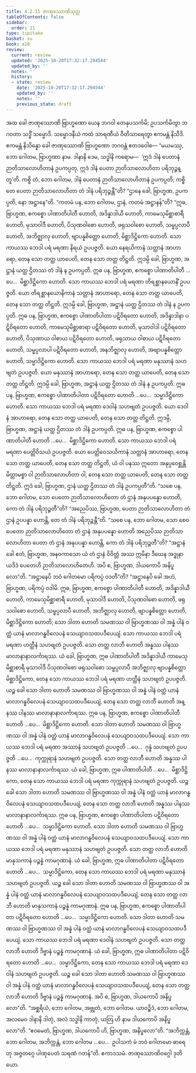 ```yaml
---
title: 4.2.11 ဇာဏုဿောဏိသုတ္တ
tableOfContents: false
sidebar:
  order: 11
type: tipitaka
basket: su
book: a10
review:
  current: review
  updated: '2025-10-20T17:32:17.294544'
  updated_by: ''
  notes: ''
  history:
  - state: review
    date: '2025-10-20T17:32:17.294544'
    updated_by: ''
    notes: ''
    previous_state: draft
---
```



<DynamicBreadcrumb />


<ReviewStatus review={frontmatter.review} showDetails={true} />

<HypothesisAnnotation frontmatter={frontmatter} />

<Division number="177" book="a10" e="ch" v="17" p="478">

<Paragraph number="1299" book="a10">
အထ ခေါ ဇာဏုဿောဏိ ဗြာဟ္မဏော ယေန ဘဂဝါ တေနုပသင်္ကမိ; ဥပသင်္ကမိတွာ ဘဂဝတာ သဒ္ဓိံ သမ္မောဒိ. သမ္မောဒနီယံ ကထံ သာရဏီယံ ဝီတိသာရေတွာ ဧကမန္တံ နိသီဒိ. ဧကမန္တံ နိသိန္နော ခေါ ဇာဏုဿောဏိ ဗြာဟ္မဏော ဘဂဝန္တံ ဧတဒဝေါစ—
</Paragraph>

<Paragraph number="1300" book="a10">
“မယမဿု, ဘော ဂေါတမ, ဗြာဟ္မဏာ နာမ. ဒါနာနိ ဒေမ, သဒ္ဓါနိ ကရောမ—  ‘ဣဒံ ဒါနံ ပေတာနံ ဉာတိသာလောဟိတာနံ ဥပကပ္ပတု, ဣဒံ ဒါနံ ပေတာ ဉာတိသာလောဟိတာ ပရိဘုဉ္ဇန္တူ’တိ. ကစ္စိ တံ, ဘော ဂေါတမ, ဒါနံ ပေတာနံ ဉာတိသာလောဟိတာနံ ဥပကပ္ပတိ; ကစ္စိ တေ ပေတာ ဉာတိသာလောဟိတာ တံ ဒါနံ ပရိဘုဉ္ဇန္တီ”တိ? “ဌာနေ ခေါ, ဗြာဟ္မဏ, ဥပကပ္ပတိ, နော အဋ္ဌာနေ”တိ.
</Paragraph>

<Paragraph number="1301" book="a10">
“ကတမံ ပန, ဘော ဂေါတမ, ဌာနံ, ကတမံ အဋ္ဌာနန်”တိ? “ဣဓ, ဗြာဟ္မဏ, ဧကစ္စော ပါဏာတိပါတီ ဟောတိ, အဒိန္နာဒါယီ ဟောတိ, ကာမေသုမိစ္ဆာစာရီ ဟောတိ, မုသာဝါဒီ ဟောတိ, ပိသုဏဝါစော ဟောတိ, ဖရုသဝါစော ဟောတိ, သမ္ဖပ္ပလာပီ ဟောတိ, အဘိဇ္ဈာလု ဟောတိ, ဗျာပန္နစိတ္တော ဟောတိ, မိစ္ဆာဒိဋ္ဌိကော ဟောတိ. သော ကာယဿ ဘေဒါ ပရံ မရဏာ နိရယံ ဥပပဇ္ဇတိ. ယော နေရယိကာနံ သတ္တာနံ အာဟာရော, တေန သော တတ္ထ ယာပေတိ, တေန သော တတ္ထ တိဋ္ဌတိ. ဣဒမ္ပိ ခေါ, ဗြာဟ္မဏ, အဋ္ဌာနံ ယတ္ထ ဌိတဿ တံ ဒါနံ န ဥပကပ္ပတိ.
</Paragraph>

<Paragraph number="1302" book="a10">
ဣဓ ပန, ဗြာဟ္မဏ, ဧကစ္စော ပါဏာတိပါတီ …ပေ…  မိစ္ဆာဒိဋ္ဌိကော ဟောတိ. သော ကာယဿ ဘေဒါ ပရံ မရဏာ တိရစ္ဆာနယောနိံ ဥပပဇ္ဇတိ. ယော တိရစ္ဆာနယောနိကာနံ သတ္တာနံ အာဟာရော, တေန သော တတ္ထ ယာပေတိ, တေန သော တတ္ထ တိဋ္ဌတိ. ဣဒမ္ပိ ခေါ, ဗြာဟ္မဏ, အဋ္ဌာနံ ယတ္ထ ဌိတဿ တံ ဒါနံ န ဥပကပ္ပတိ.
</Paragraph>

<Paragraph number="1303" book="a10">
ဣဓ ပန, ဗြာဟ္မဏ, ဧကစ္စော ပါဏာတိပါတာ ပဋိဝိရတော ဟောတိ, အဒိန္နာဒါနာ ပဋိဝိရတော ဟောတိ, ကာမေသုမိစ္ဆာစာရာ ပဋိဝိရတော ဟောတိ, မုသာဝါဒါ ပဋိဝိရတော ဟောတိ, ပိသုဏာယ ဝါစာယ ပဋိဝိရတော ဟောတိ, ဖရုသာယ ဝါစာယ ပဋိဝိရတော ဟောတိ, သမ္ဖပ္ပလာပါ ပဋိဝိရတော ဟောတိ, အနဘိဇ္ဈာလု ဟောတိ, အဗျာပန္နစိတ္တော ဟောတိ, သမ္မာဒိဋ္ဌိကော ဟောတိ. သော ကာယဿ ဘေဒါ ပရံ မရဏာ မနုဿာနံ သဟဗျတံ ဥပပဇ္ဇတိ. ယော မနုဿာနံ အာဟာရော, တေန သော တတ္ထ ယာပေတိ, တေန သော တတ္ထ တိဋ္ဌတိ. ဣဒမ္ပိ ခေါ, ဗြာဟ္မဏ, အဋ္ဌာနံ ယတ္ထ ဌိတဿ တံ ဒါနံ န ဥပကပ္ပတိ.
</Paragraph>

<Paragraph number="1304" book="a10">
ဣဓ ပန, ဗြာဟ္မဏ, ဧကစ္စော ပါဏာတိပါတာ ပဋိဝိရတော ဟောတိ …ပေ…  သမ္မာဒိဋ္ဌိကော ဟောတိ. သော ကာယဿ ဘေဒါ ပရံ မရဏာ ဒေဝါနံ သဟဗျတံ ဥပပဇ္ဇတိ. ယော ဒေဝါနံ အာဟာရော, တေန သော တတ္ထ ယာပေတိ, တေန သော တတ္ထ တိဋ္ဌတိ. ဣဒမ္ပိ, ဗြာဟ္မဏ, အဋ္ဌာနံ ယတ္ထ ဌိတဿ တံ ဒါနံ ဥပကပ္ပတိ.
</Paragraph>

<Paragraph number="1305" book="a10">
ဣဓ ပန, ဗြာဟ္မဏ, ဧကစ္စော ပါဏာတိပါတီ ဟောတိ …ပေ…  မိစ္ဆာဒိဋ္ဌိကော ဟောတိ. သော ကာယဿ ဘေဒါ ပရံ မရဏာ ပေတ္တိဝိသယံ ဥပပဇ္ဇတိ. ယော ပေတ္တိဝေသယိကာနံ သတ္တာနံ အာဟာရော, တေန သော တတ္ထ ယာပေတိ, တေန သော တတ္ထ တိဋ္ဌတိ, ယံ ဝါ ပနဿ ဣတော အနုပ္ပဝေစ္ဆန္တိ မိတ္တာမစ္စာ ဝါ ဉာတိသာလောဟိတာ ဝါ, တေန သော တတ္ထ ယာပေတိ, တေန သော တတ္ထ တိဋ္ဌတိ. ဣဒံ ခေါ, ဗြာဟ္မဏ, ဌာနံ ယတ္ထ ဌိတဿ တံ ဒါနံ ဥပကပ္ပတီ”တိ.
</Paragraph>

<Paragraph number="1306" book="a10">
“သစေ ပန, ဘော ဂေါတမ, သော ပေတော ဉာတိသာလောဟိတော တံ ဌာနံ အနုပပန္နော ဟောတိ, ကော တံ ဒါနံ ပရိဘုဉ္ဇတီ”တိ? “အညေပိဿ, ဗြာဟ္မဏ, ပေတာ ဉာတိသာလောဟိတာ တံ ဌာနံ ဥပပန္နာ ဟောန္တိ, တေ တံ ဒါနံ ပရိဘုဉ္ဇန္တီ”တိ.
</Paragraph>

<Paragraph number="1307" book="a10">
“သစေ ပန, ဘော ဂေါတမ, သော စေဝ ပေတော ဉာတိသာလောဟိတော တံ ဌာနံ အနုပပန္နော ဟောတိ အညေပိဿ ဉာတိသာလောဟိတာ ပေတာ တံ ဌာနံ အနုပပန္နာ ဟောန္တိ, ကော တံ ဒါနံ ပရိဘုဉ္ဇတီ”တိ? “အဋ္ဌာနံ ခေါ ဧတံ, ဗြာဟ္မဏ, အနဝကာသော ယံ တံ ဌာနံ ဝိဝိတ္တံ အဿ ဣမိနာ ဒီဃေန အဒ္ဓုနာ ယဒိဒံ ပေတေဟိ ဉာတိသာလောဟိတေဟိ. အပိ စ, ဗြာဟ္မဏ, ဒါယကောပိ အနိပ္ဖလော”တိ.
</Paragraph>

<Paragraph number="1308" book="a10">
“အဋ္ဌာနေပိ ဘဝံ ဂေါတမော ပရိကပ္ပံ ဝဒတီ”တိ? “အဋ္ဌာနေပိ ခေါ အဟံ, ဗြာဟ္မဏ, ပရိကပ္ပံ ဝဒါမိ. ဣဓ, ဗြာဟ္မဏ, ဧကစ္စော ပါဏာတိပါတီ ဟောတိ, အဒိန္နာဒါယီ ဟောတိ, ကာမေသုမိစ္ဆာစာရီ ဟောတိ, မုသာဝါဒီ ဟောတိ, ပိသုဏဝါစော ဟောတိ, ဖရုသဝါစော ဟောတိ, သမ္ဖပ္ပလာပီ ဟောတိ, အဘိဇ္ဈာလု ဟောတိ, ဗျာပန္နစိတ္တော ဟောတိ, မိစ္ဆာဒိဋ္ဌိကော ဟောတိ; သော ဒါတာ ဟောတိ သမဏဿ ဝါ ဗြာဟ္မဏဿ ဝါ အန္နံ ပါနံ ဝတ္ထံ ယာနံ မာလာဂန္ဓဝိလေပနံ သေယျာဝသထပဒီပေယျံ. သော ကာယဿ ဘေဒါ ပရံ မရဏာ ဟတ္ထီနံ သဟဗျတံ ဥပပဇ္ဇတိ. သော တတ္ထ လာဘီ ဟောတိ အန္နဿ ပါနဿ မာလာနာနာလင်္ကာရဿ.
</Paragraph>

<Paragraph number="1309" book="a10">
ယံ ခေါ, ဗြာဟ္မဏ, ဣဓ ပါဏာတိပါတီ အဒိန္နာဒါယီ ကာမေသုမိစ္ဆာစာရီ မုသာဝါဒီ ပိသုဏဝါစော ဖရုသဝါစော သမ္ဖပ္ပလာပီ အဘိဇ္ဈာလု ဗျာပန္နစိတ္တော မိစ္ဆာဒိဋ္ဌိကော, တေန သော ကာယဿ ဘေဒါ ပရံ မရဏာ ဟတ္ထီနံ သဟဗျတံ ဥပပဇ္ဇတိ. ယဉ္စ ခေါ သော ဒါတာ ဟောတိ သမဏဿ ဝါ ဗြာဟ္မဏဿ ဝါ အန္နံ ပါနံ ဝတ္ထံ ယာနံ မာလာဂန္ဓဝိလေပနံ သေယျာဝသထပဒီပေယျံ, တေန သော တတ္ထ လာဘီ ဟောတိ အန္နဿ ပါနဿ မာလာနာနာလင်္ကာရဿ.
</Paragraph>

<Paragraph number="1310" book="a10">
ဣဓ ပန, ဗြာဟ္မဏ, ဧကစ္စော ပါဏာတိပါတီ ဟောတိ …ပေ…  မိစ္ဆာဒိဋ္ဌိကော ဟောတိ. သော ဒါတာ ဟောတိ သမဏဿ ဝါ ဗြာဟ္မဏဿ ဝါ အန္နံ ပါနံ ဝတ္ထံ ယာနံ မာလာဂန္ဓဝိလေပနံ သေယျာဝသထပဒီပေယျံ. သော ကာယဿ ဘေဒါ ပရံ မရဏာ အဿာနံ သဟဗျတံ ဥပပဇ္ဇတိ …ပေ…  ဂုန္နံ သဟဗျတံ ဥပပဇ္ဇတိ …ပေ…  ကုက္ကုရာနံ သဟဗျတံ ဥပပဇ္ဇတိ. သော တတ္ထ လာဘီ ဟောတိ အန္နဿ ပါနဿ မာလာနာနာလင်္ကာရဿ.
</Paragraph>

<Paragraph number="1311" book="a10">
ယံ ခေါ, ဗြာဟ္မဏ, ဣဓ ပါဏာတိပါတီ …ပေ…  မိစ္ဆာဒိဋ္ဌိကော, တေန သော ကာယဿ ဘေဒါ ပရံ မရဏာ ကုက္ကုရာနံ သဟဗျတံ ဥပပဇ္ဇတိ. ယဉ္စ ခေါ သော ဒါတာ ဟောတိ သမဏဿ ဝါ ဗြာဟ္မဏဿ ဝါ အန္နံ ပါနံ ဝတ္ထံ ယာနံ မာလာဂန္ဓဝိလေပနံ သေယျာဝသထပဒီပေယျံ, တေန သော တတ္ထ လာဘီ ဟောတိ အန္နဿ ပါနဿ မာလာနာနာလင်္ကာရဿ.
</Paragraph>

<Paragraph number="1312" book="a10">
ဣဓ ပန, ဗြာဟ္မဏ, ဧကစ္စော ပါဏာတိပါတာ ပဋိဝိရတော ဟောတိ …ပေ…  သမ္မာဒိဋ္ဌိကော ဟောတိ. သော ဒါတာ ဟောတိ သမဏဿ ဝါ ဗြာဟ္မဏဿ ဝါ အန္နံ ပါနံ ဝတ္ထံ ယာနံ မာလာဂန္ဓဝိလေပနံ သေယျာဝသထပဒီပေယျံ. သော ကာယဿ ဘေဒါ ပရံ မရဏာ မနုဿာနံ သဟဗျတံ ဥပပဇ္ဇတိ. သော တတ္ထ လာဘီ ဟောတိ မာနုသကာနံ ပဉ္စန္နံ ကာမဂုဏာနံ.
</Paragraph>

<Paragraph number="1313" book="a10">
ယံ ခေါ, ဗြာဟ္မဏ, ဣဓ ပါဏာတိပါတာ ပဋိဝိရတော ဟောတိ …ပေ…  သမ္မာဒိဋ္ဌိကော, တေန သော ကာယဿ ဘေဒါ ပရံ မရဏာ မနုဿာနံ သဟဗျတံ ဥပပဇ္ဇတိ. ယဉ္စ ခေါ သော ဒါတာ ဟောတိ သမဏဿ ဝါ ဗြာဟ္မဏဿ ဝါ အန္နံ ပါနံ ဝတ္ထံ ယာနံ မာလာဂန္ဓဝိလေပနံ သေယျာဝသထပဒီပေယျံ, တေန သော တတ္ထ လာဘီ ဟောတိ မာနုသကာနံ ပဉ္စန္နံ ကာမဂုဏာနံ.
</Paragraph>

<Paragraph number="1314" book="a10">
ဣဓ ပန, ဗြာဟ္မဏ, ဧကစ္စော ပါဏာတိပါတာ ပဋိဝိရတော ဟောတိ …ပေ…  သမ္မာဒိဋ္ဌိကော ဟောတိ. သော ဒါတာ ဟောတိ သမဏဿ ဝါ ဗြာဟ္မဏဿ ဝါ အန္နံ ပါနံ ဝတ္ထံ ယာနံ မာလာဂန္ဓဝိလေပနံ သေယျာဝသထပဒီပေယျံ. သော ကာယဿ ဘေဒါ ပရံ မရဏာ ဒေဝါနံ သဟဗျတံ ဥပပဇ္ဇတိ. သော တတ္ထ လာဘီ ဟောတိ ဒိဗ္ဗာနံ ပဉ္စန္နံ ကာမဂုဏာနံ.
</Paragraph>

<Paragraph number="1315" book="a10">
ယံ ခေါ, ဗြာဟ္မဏ, ဣဓ ပါဏာတိပါတာ ပဋိဝိရတော ဟောတိ …ပေ…  သမ္မာဒိဋ္ဌိကော, တေန သော ကာယဿ ဘေဒါ ပရံ မရဏာ ဒေဝါနံ သဟဗျတံ ဥပပဇ္ဇတိ. ယဉ္စ ခေါ သော ဒါတာ ဟောတိ သမဏဿ ဝါ ဗြာဟ္မဏဿ ဝါ အန္နံ ပါနံ ဝတ္ထံ ယာနံ မာလာဂန္ဓဝိလေပနံ သေယျာဝသထပဒီပေယျံ, တေန သော တတ္ထ လာဘီ ဟောတိ ဒိဗ္ဗာနံ ပဉ္စန္နံ ကာမဂုဏာနံ. အပိ စ, ဗြာဟ္မဏ, ဒါယကောပိ အနိပ္ဖလော”တိ.
</Paragraph>

<Paragraph number="1316" book="a10">
“အစ္ဆရိယံ, ဘော ဂေါတမ, အဗ္ဘုတံ, ဘော ဂေါတမ. ယာဝဉ္စိဒံ, ဘော ဂေါတမ, အလမေဝ ဒါနာနိ ဒါတုံ, အလံ သဒ္ဓါနိ ကာတုံ, ယတြ ဟိ နာမ ဒါယကောပိ အနိပ္ဖလော”တိ. “ဧဝမေတံ, ဗြာဟ္မဏ, ဒါယကောပိ ဟိ, ဗြာဟ္မဏ, အနိပ္ဖလော”တိ.
</Paragraph>

<Paragraph number="1317" book="a10">
“အဘိက္ကန္တံ, ဘော ဂေါတမ, အဘိက္ကန္တံ, ဘော ဂေါတမ …ပေ…  ဥပါသကံ မံ ဘဝံ ဂေါတမော ဓာရေတု အဇ္ဇတဂ္ဂေ ပါဏုပေတံ သရဏံ ဂတန်”တိ.

</Paragraph>
</Division>

<Paragraph number="1318" type="center" book="a10">
ဧကာဒသမံ.



</Paragraph>

<Paragraph number="1319" type="center" book="a10">
ဇာဏုဿောဏိဝဂ္ဂေါ ဒုတိယော.
</Paragraph>